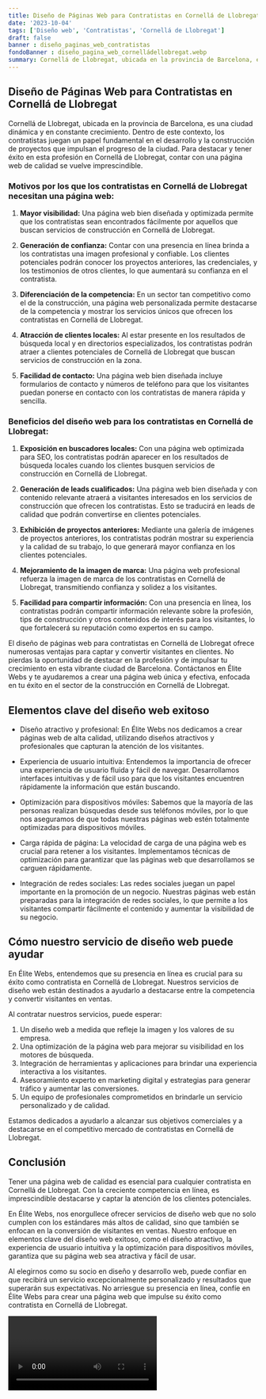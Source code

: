 ```yaml
---
title: Diseño de Páginas Web para Contratistas en Cornellá de Llobregat
date: '2023-10-04'
tags: ['Diseño web', 'Contratistas', 'Cornellá de Llobregat']
draft: false
banner : diseño_paginas_web_contratistas
fondoBanner : diseño_pagina_web_cornelládellobregat.webp
summary: Cornellá de Llobregat, ubicada en la provincia de Barcelona, es una ciudad dinámica y en constante crecimiento. Dentro de este contexto, los contratistas juegan un papel fundamental en el desarrollo y la construcción de proyectos que impulsan el progreso de la ciudad. Para destacar y tener éxito en esta profesión en Cornellá de Llobregat, contar con una página web de calidad se vuelve imprescindible.
---
```


## Diseño de Páginas Web para Contratistas en Cornellá de Llobregat

Cornellá de Llobregat, ubicada en la provincia de Barcelona, es una ciudad dinámica y en constante crecimiento. Dentro de este contexto, los contratistas juegan un papel fundamental en el desarrollo y la construcción de proyectos que impulsan el progreso de la ciudad. Para destacar y tener éxito en esta profesión en Cornellá de Llobregat, contar con una página web de calidad se vuelve imprescindible.

### Motivos por los que los contratistas en Cornellá de Llobregat necesitan una página web:

1. **Mayor visibilidad:** Una página web bien diseñada y optimizada permite que los contratistas sean encontrados fácilmente por aquellos que buscan servicios de construcción en Cornellá de Llobregat.

2. **Generación de confianza:** Contar con una presencia en línea brinda a los contratistas una imagen profesional y confiable. Los clientes potenciales podrán conocer los proyectos anteriores, las credenciales, y los testimonios de otros clientes, lo que aumentará su confianza en el contratista.

3. **Diferenciación de la competencia:** En un sector tan competitivo como el de la construcción, una página web personalizada permite destacarse de la competencia y mostrar los servicios únicos que ofrecen los contratistas en Cornellá de Llobregat.

4. **Atracción de clientes locales:** Al estar presente en los resultados de búsqueda local y en directorios especializados, los contratistas podrán atraer a clientes potenciales de Cornellá de Llobregat que buscan servicios de construcción en la zona.

5. **Facilidad de contacto:** Una página web bien diseñada incluye formularios de contacto y números de teléfono para que los visitantes puedan ponerse en contacto con los contratistas de manera rápida y sencilla.

### Beneficios del diseño web para los contratistas en Cornellá de Llobregat:

1. **Exposición en buscadores locales:** Con una página web optimizada para SEO, los contratistas podrán aparecer en los resultados de búsqueda locales cuando los clientes busquen servicios de construcción en Cornellá de Llobregat.

2. **Generación de leads cualificados:** Una página web bien diseñada y con contenido relevante atraerá a visitantes interesados en los servicios de construcción que ofrecen los contratistas. Esto se traducirá en leads de calidad que podrán convertirse en clientes potenciales.

3. **Exhibición de proyectos anteriores:** Mediante una galería de imágenes de proyectos anteriores, los contratistas podrán mostrar su experiencia y la calidad de su trabajo, lo que generará mayor confianza en los clientes potenciales.

4. **Mejoramiento de la imagen de marca:** Una página web profesional refuerza la imagen de marca de los contratistas en Cornellá de Llobregat, transmitiendo confianza y solidez a los visitantes.

5. **Facilidad para compartir información:** Con una presencia en línea, los contratistas podrán compartir información relevante sobre la profesión, tips de construcción y otros contenidos de interés para los visitantes, lo que fortalecerá su reputación como expertos en su campo.

El diseño de páginas web para contratistas en Cornellá de Llobregat ofrece numerosas ventajas para captar y convertir visitantes en clientes. No pierdas la oportunidad de destacar en la profesión y de impulsar tu crecimiento en esta vibrante ciudad de Barcelona. Contáctanos en Élite Webs y te ayudaremos a crear una página web única y efectiva, enfocada en tu éxito en el sector de la construcción en Cornellá de Llobregat.

<GifSeo />

<Cta />

## Elementos clave del diseño web exitoso

- Diseño atractivo y profesional: En Élite Webs nos dedicamos a crear páginas web de alta calidad, utilizando diseños atractivos y profesionales que capturan la atención de los visitantes.

- Experiencia de usuario intuitiva: Entendemos la importancia de ofrecer una experiencia de usuario fluida y fácil de navegar. Desarrollamos interfaces intuitivas y de fácil uso para que los visitantes encuentren rápidamente la información que están buscando.

- Optimización para dispositivos móviles: Sabemos que la mayoría de las personas realizan búsquedas desde sus teléfonos móviles, por lo que nos aseguramos de que todas nuestras páginas web estén totalmente optimizadas para dispositivos móviles.

- Carga rápida de página: La velocidad de carga de una página web es crucial para retener a los visitantes. Implementamos técnicas de optimización para garantizar que las páginas web que desarrollamos se carguen rápidamente.

- Integración de redes sociales: Las redes sociales juegan un papel importante en la promoción de un negocio. Nuestras páginas web están preparadas para la integración de redes sociales, lo que permite a los visitantes compartir fácilmente el contenido y aumentar la visibilidad de su negocio.

## Cómo nuestro servicio de diseño web puede ayudar

En Élite Webs, entendemos que su presencia en línea es crucial para su éxito como contratista en Cornellá de Llobregat. Nuestros servicios de diseño web están destinados a ayudarlo a destacarse entre la competencia y convertir visitantes en ventas.

Al contratar nuestros servicios, puede esperar:

1. Un diseño web a medida que refleje la imagen y los valores de su empresa.
2. Una optimización de la página web para mejorar su visibilidad en los motores de búsqueda.
3. Integración de herramientas y aplicaciones para brindar una experiencia interactiva a los visitantes.
4. Asesoramiento experto en marketing digital y estrategias para generar tráfico y aumentar las conversiones.
5. Un equipo de profesionales comprometidos en brindarle un servicio personalizado y de calidad.

Estamos dedicados a ayudarlo a alcanzar sus objetivos comerciales y a destacarse en el competitivo mercado de contratistas en Cornellá de Llobregat.

## Conclusión

Tener una página web de calidad es esencial para cualquier contratista en Cornellá de Llobregat. Con la creciente competencia en línea, es imprescindible destacarse y captar la atención de los clientes potenciales.

En Élite Webs, nos enorgullece ofrecer servicios de diseño web que no solo cumplen con los estándares más altos de calidad, sino que también se enfocan en la conversión de visitantes en ventas. Nuestro enfoque en elementos clave del diseño web exitoso, como el diseño atractivo, la experiencia de usuario intuitiva y la optimización para dispositivos móviles, garantiza que su página web sea atractiva y fácil de usar.

Al elegirnos como su socio en diseño y desarrollo web, puede confiar en que recibirá un servicio excepcionalmente personalizado y resultados que superarán sus expectativas. No arriesgue su presencia en línea, confíe en Élite Webs para crear una página web que impulse su éxito como contratista en Cornellá de Llobregat.

<Video />

<CtaBot job='Contratistas' city='Cornellá de Llobregat'/>

<Gmaps query='Cornellá de Llobregat+españa+maps' />
